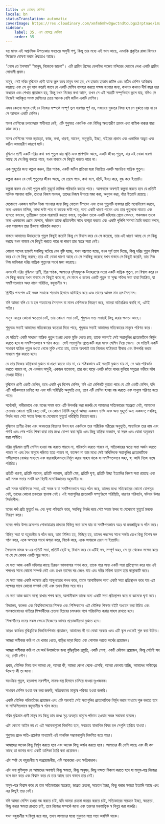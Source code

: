 ```yaml
---
title: এল হোমব্রে মেশিনা
locale: bn
statusTranslation: automatic
coverImage: https://res.cloudinary.com/xmfm6mhw3gwctndtcubgx2rptnae/image/upload/v1740337243/small_cover_educacion_fundamental_a051170f1c.webp
sidebar:
    label: 35. এল হোমব্রে মেশিনা
    order: 35
---
```

যন্ত্র মানব এই অশ্রুসিক্ত উপত্যকার সবচেয়ে অসুখী পশু, কিন্তু তার মধ্যে এই ভান আছে, এমনকি প্রকৃতির রাজা হিসাবে নিজেকে ঘোষণা করার ঔদ্ধত্যও আছে।

"নোস তে ইপসাম" "মানুষ, নিজেকে জানো"। এটি প্রাচীন গ্রিসের ডেলফির অজেয় মন্দিরের দেয়ালে লেখা একটি প্রাচীন সোনালী প্রবাদ।

মানুষ, সেই দরিদ্র বুদ্ধিমান প্রাণী যাকে ভুল করে মানুষ বলা হয়, সে হাজার হাজার জটিল এবং কঠিন মেশিন আবিষ্কার করেছে এবং সে খুব ভাল করেই জানে যে একটি মেশিন ব্যবহার করতে সক্ষম হওয়ার জন্য, কখনও কখনও দীর্ঘ বছর ধরে অধ্যয়ন এবং শেখার প্রয়োজন হয়, কিন্তু যখন নিজের কথা আসে, তখন সে এই সত্যটি সম্পূর্ণভাবে ভুলে যায়, যদিও সে নিজেই আবিষ্কৃত সমস্ত মেশিনের চেয়ে অনেক বেশি জটিল একটি মেশিন।

এমন কোনো মানুষ নেই যে নিজের সম্পর্কে সম্পূর্ণ ভুল ধারণায় পূর্ণ নয়, সবচেয়ে গুরুতর বিষয় হল সে বুঝতে চায় না যে সে আসলে একটি মেশিন।

মানব মেশিনের চলাফেরার স্বাধীনতা নেই, এটি শুধুমাত্র একাধিক এবং বিভিন্ন অভ্যন্তরীণ প্রভাব এবং বাহ্যিক ধাক্কার দ্বারা কাজ করে।

মানব মেশিনের সমস্ত নড়াচড়া, কাজ, কথা, ধারণা, আবেগ, অনুভূতি, ইচ্ছা, বাইরের প্রভাব এবং একাধিক অদ্ভুত এবং কঠিন অভ্যন্তরীণ কারণে ঘটে।

বুদ্ধিমান প্রাণী একটি দরিদ্র কথা বলা পুতুল যার স্মৃতি এবং প্রাণশক্তি আছে, একটি জীবন্ত পুতুল, যার এই বোকা ধারণা আছে যে সে কিছু করতে পারে, যখন বাস্তবে সে কিছুই করতে পারে না।

এক মুহূর্তের জন্য কল্পনা করুন, প্রিয় পাঠক, একটি জটিল প্রক্রিয়া দ্বারা নিয়ন্ত্রিত একটি স্বয়ংক্রিয় যান্ত্রিক পুতুল।

কল্পনা করুন যে সেই পুতুলের জীবন আছে, সে প্রেমে পড়ে, কথা বলে, হাঁটে, ইচ্ছা করে, যুদ্ধ করে ইত্যাদি।

কল্পনা করুন যে সেই পুতুল প্রতি মুহূর্তে মালিক পরিবর্তন করতে পারে। আপনাকে অবশ্যই কল্পনা করতে হবে যে প্রতিটি মালিক আলাদা ব্যক্তি, তাদের নিজস্ব মানদণ্ড, তাদের নিজস্ব উপায়ে মজা করা, অনুভব করা, বাঁচা ইত্যাদি রয়েছে।

যেকোনো একজন মালিক টাকা পাওয়ার জন্য কিছু বোতাম টিপবেন এবং তখন পুতুলটি ব্যবসার প্রতি মনোনিবেশ করবে, অন্য একজন মালিক, আধা ঘণ্টা পরে বা কয়েক ঘণ্টা পরে, অন্য একটি ধারণা পাবেন এবং তার পুতুলকে নাচতে এবং হাসতে বলবেন, তৃতীয়জন তাকে মারামারি করতে বলবে, চতুর্থজন তাকে একটি মহিলার প্রেমে ফেলবে, পঞ্চমজন তাকে অন্য একজনের প্রেমে ফেলবে, ষষ্ঠজন তাকে প্রতিবেশীর সাথে ঝগড়া করতে এবং একটি পুলিশি সমস্যা তৈরি করতে বলবে, এবং সপ্তমজন তার ঠিকানা পরিবর্তন করাবে।

বাস্তবে আমাদের উদাহরণের পুতুল কিছুই করেনি কিন্তু সে বিশ্বাস করে যে সে করেছে, তার এই ধারণা আছে যে সে কিছু করছে যখন বাস্তবে সে কিছুই করতে পারে না কারণ তার স্বতন্ত্র সত্তা নেই।

কোনো সন্দেহ ছাড়াই সবকিছু ঘটেছে যেন বৃষ্টি হচ্ছে, যখন বজ্রপাত হচ্ছে, যখন সূর্য তাপ দিচ্ছে, কিন্তু দরিদ্র পুতুল বিশ্বাস করে যে সে কিছু করছে; তার এই বোকা ধারণা আছে যে সে সবকিছু করেছে যখন বাস্তবে সে কিছুই করেনি, তার নিজ নিজ মালিকরা দরিদ্র যান্ত্রিক পুতুলের সাথে মজা করেছে।

এভাবেই দরিদ্র বুদ্ধিমান প্রাণী, প্রিয় পাঠক, আমাদের দৃষ্টান্তমূলক উদাহরণের মতো একটি যান্ত্রিক পুতুল, সে বিশ্বাস করে যে সে কিছু করছে যখন বাস্তবে সে কিছুই করে না, সে মাংস ও রক্তের একটি পুতুল যা সূক্ষ্ম শক্তির সত্তা দ্বারা নিয়ন্ত্রিত, যা সমষ্টিগতভাবে অহং নামে পরিচিত, বহুবচনীয় স্ব।

খ্রিস্টীয় গসপেল এই সমস্ত সত্তাকে শয়তান হিসাবে অভিহিত করে এবং তাদের আসল নাম হল সৈন্যদল।

যদি আমরা বলি যে স্ব হল শয়তানের সৈন্যদল যা মানব মেশিনকে নিয়ন্ত্রণ করে, আমরা অতিরঞ্জিত করছি না, এটাই সত্যি।

মানুষ-যন্ত্রের কোনো স্বতন্ত্রতা নেই, তার কোনো সত্তা নেই, শুধুমাত্র সত্য সত্তারই কিছু করার ক্ষমতা আছে।

শুধুমাত্র সত্তাই আমাদের সত্যিকারের স্বতন্ত্রতা দিতে পারে, শুধুমাত্র সত্তাই আমাদের সত্যিকারের মানুষে পরিণত করে।

যে সত্যিই একটি সাধারণ যান্ত্রিক পুতুল হওয়া থেকে মুক্তি পেতে চায়, তাকে অবশ্যই সেই সত্তাগুলির প্রত্যেকটিকে নির্মূল করতে হবে যা সমষ্টিগতভাবে স্ব গঠন করে। সেই সত্তাগুলির প্রত্যেকটি যারা মানব মেশিন নিয়ে খেলে। যে সত্যিই একটি সাধারণ যান্ত্রিক পুতুল হওয়া থেকে মুক্তি পেতে চায়, তাকে অবশ্যই তার নিজের যান্ত্রিকতা স্বীকার এবং উপলব্ধি করার মাধ্যমে শুরু করতে হবে।

যে তার নিজের যান্ত্রিকতা বুঝতে বা গ্রহণ করতে চায় না, যে সঠিকভাবে এই সত্যটি বুঝতে চায় না, সে আর পরিবর্তন করতে পারবে না, সে একজন অসুখী, একজন হতভাগা, তার বরং ঘাড়ে একটি জাঁতা পাথর ঝুলিয়ে সমুদ্রের গভীরে ঝাঁপ দেওয়া উচিত।

বুদ্ধিমান প্রাণী একটি মেশিন, তবে একটি খুব বিশেষ মেশিন, যদি এই মেশিনটি বুঝতে পারে যে এটি একটি মেশিন, যদি এটি সঠিকভাবে চালিত হয় এবং যদি পরিস্থিতি অনুমতি দেয়, তবে এটি মেশিন হওয়া বন্ধ করতে এবং মানুষে পরিণত হতে পারে।

সর্বোপরি, গভীরভাবে এবং মনের সমস্ত স্তরে এটি উপলব্ধি করা জরুরি যে আমাদের সত্যিকারের স্বতন্ত্রতা নেই, আমাদের চেতনার কোনো স্থায়ী কেন্দ্র নেই, যে কোনো নির্দিষ্ট মুহূর্তে আমরা একজন ব্যক্তি এবং অন্য মুহূর্তে অন্য একজন; সবকিছু নির্ভর করে সেই সত্তার উপর যা যেকোনো মুহূর্তে পরিস্থিতি নিয়ন্ত্রণ করে।

বুদ্ধিমান প্রাণীর ঐক্য এবং অখণ্ডতার বিভ্রমের উৎস হল একদিকে তার শারীরিক শরীরের অনুভূতি, অন্যদিকে তার নাম এবং পদবি এবং শেষ পর্যন্ত শিক্ষা দ্বারা তার মধ্যে রোপণ করা স্মৃতি এবং কিছু যান্ত্রিক অভ্যাস, বা সরল এবং বোকা অনুকরণ দ্বারা অর্জিত।

দরিদ্র বুদ্ধিমান প্রাণী মেশিন হওয়া বন্ধ করতে পারবে না, পরিবর্তন করতে পারবে না, সত্যিকারের স্বতন্ত্র সত্তা অর্জন করতে পারবে না এবং বৈধ মানুষে পরিণত হতে পারবে না, যতক্ষণ না তার মধ্যে সেই অধিবিদ্যক সত্তাগুলির প্রত্যেকটিকে গভীরভাবে বোঝার মাধ্যমে এবং ধারাবাহিকভাবে নির্মূল করার সাহস থাকে যা সমষ্টিগতভাবে অহং, স্ব, আমি নিজে নামে পরিচিত।

প্রতিটি ধারণা, প্রতিটি আবেগ, প্রতিটি অভ্যাস, প্রতিটি স্নেহ, প্রতিটি ঘৃণা, প্রতিটি ইচ্ছা ইত্যাদির নিজস্ব সত্তা রয়েছে এবং এই সমস্ত সত্তার সমষ্টি হল বিপ্লবী মনোবিজ্ঞানের বহুবচনীয় স্ব।

এই সমস্ত অধিবিদ্যক সত্তা, এই সমস্ত স্ব যা সমষ্টিগতভাবে অহং গঠন করে, তাদের মধ্যে সত্যিকারের কোনো যোগসূত্র নেই, তাদের কোনো প্রকারের স্থানাঙ্ক নেই। এই সত্তাগুলির প্রত্যেকটি সম্পূর্ণরূপে পরিস্থিতি, ধারণার পরিবর্তন, ঘটনার উপর নির্ভরশীল।

মনের পর্দা প্রতি মুহূর্তে রঙ এবং দৃশ্য পরিবর্তন করে, সবকিছু নির্ভর করে সেই সত্তার উপর যা যেকোনো মুহূর্তে মনকে নিয়ন্ত্রণ করে।

মনের পর্দার উপর ক্রমাগত শোভাযাত্রার মাধ্যমে বিভিন্ন সত্তা চলে যায় যা সমষ্টিগতভাবে অহং বা মনস্তাত্ত্বিক স্ব গঠন করে।

বিভিন্ন সত্তা যা বহুবচনীয় স্ব গঠন করে, তারা মিলিত হয়, বিচ্ছিন্ন হয়, তাদের পছন্দের সাথে সঙ্গতি রেখে কিছু বিশেষ দল গঠন করে, একে অপরের সাথে ঝগড়া করে, বিতর্ক করে, একে অপরকে চেনে না ইত্যাদি।

সৈন্যদল নামক স্ব-এর প্রতিটি সত্তা, প্রতিটি ছোট স্ব, বিশ্বাস করে যে এটিই সব, সম্পূর্ণ অহং, সে দূর থেকেও সন্দেহ করে না যে সে কেবল একটি ক্ষুদ্র অংশ।

যে সত্তা আজ একটি মহিলার কাছে চিরন্তন ভালবাসার শপথ করে, তাকে পরে অন্য একটি সত্তা প্রতিস্থাপন করে যার এই শপথের সাথে কোনো সম্পর্ক নেই এবং তখন তাসের ঘর ভেঙে যায় এবং দরিদ্র মহিলা হতাশ হয়ে কান্নাকাটি করে।

যে সত্তা আজ একটি লক্ষ্যের প্রতি আনুগত্যের শপথ করে, তাকে আগামীকাল অন্য একটি সত্তা প্রতিস্থাপন করে যার এই লক্ষ্যের সাথে কোনো সম্পর্ক নেই এবং তখন বিষয় সরে যায়।

যে সত্তা আজ জ্ঞানে আস্থা রাখার শপথ করে, আগামীকাল তাকে অন্য একটি সত্তা প্রতিস্থাপন করে যা জ্ঞানকে ঘৃণা করে।

বিদ্যালয়, কলেজ এবং বিশ্ববিদ্যালয়ের শিক্ষক এবং শিক্ষিকাদের এই মৌলিক শিক্ষার বইটি অধ্যয়ন করা উচিত এবং মানবতাবোধের খাতিরে শিক্ষার্থীদের চেতনা বিপ্লবের চমৎকার পথে পরিচালিত করার সাহস রাখতে হবে।

শিক্ষার্থীদের মনের সকল ক্ষেত্রে নিজেদের জানার প্রয়োজনীয়তা বুঝতে হবে।

আরও কার্যকর বুদ্ধিবৃত্তিক দিকনির্দেশনার প্রয়োজন, আমাদের কী তা বোঝা দরকার এবং এটি স্কুল থেকেই শুরু করা উচিত।

আমরা অস্বীকার করি না যে খাবার খেতে, বাড়ির ভাড়া দিতে এবং পোশাক পরতে অর্থের প্রয়োজন।

আমরা অস্বীকার করি না যে অর্থ উপার্জনের জন্য বুদ্ধিবৃত্তিক প্রস্তুতি, একটি পেশা, একটি কৌশল প্রয়োজন, কিন্তু সেটাই সব নয়, সেটি গৌণ।

প্রথম, মৌলিক বিষয় হল আমরা কে, আমরা কী, আমরা কোথা থেকে এসেছি, আমরা কোথায় যাচ্ছি, আমাদের অস্তিত্বের উদ্দেশ্য কী তা জানা।

স্বয়ংক্রিয় পুতুল, হতভাগ্য মরণশীল, মানব-যন্ত্র হিসাবে চালিয়ে যাওয়া দুঃখজনক।

সাধারণ মেশিন হওয়া বন্ধ করা জরুরি, সত্যিকারের মানুষে পরিণত হওয়া জরুরি।

একটি মৌলিক পরিবর্তনের প্রয়োজন এবং এটি অবশ্যই সেই সত্তাগুলির প্রত্যেকটিকে নির্মূল করার মাধ্যমে শুরু করতে হবে যা সম্মিলিতভাবে বহুবচনীয় স্ব গঠন করে।

দরিদ্র বুদ্ধিমান প্রাণী মানুষ নয় কিন্তু তার মধ্যে সুপ্ত অবস্থায় মানুষে পরিণত হওয়ার সমস্ত সম্ভাবনা রয়েছে।

এটা কোনো আইন নয় যে এই সম্ভাবনাগুলো বিকশিত হবে, সবচেয়ে স্বাভাবিক বিষয় হল সেগুলি হারিয়ে যাওয়া।

শুধুমাত্র প্রচণ্ড অতি-প্রচেষ্টার মাধ্যমেই এই মানবিক সম্ভাবনাগুলি বিকশিত হতে পারে।

আমাদের অনেক কিছু নির্মূল করতে হবে এবং অনেক কিছু অর্জন করতে হবে। আমাদের কী বেশি আছে এবং কী কম আছে তা জানার জন্য একটি তালিকা তৈরি করা প্রয়োজন।

এটা স্পষ্ট যে বহুবচনীয় স্ব অপ্রয়োজনীয়, এটি অকেজো এবং ক্ষতিকারক।

এটা বলা যুক্তিযুক্ত যে আমাদের অবশ্যই কিছু ক্ষমতা, কিছু অনুষদ, কিছু দক্ষতা বিকাশ করতে হবে যা মানুষ-যন্ত্র নিজের বলে মনে করে এবং বিশ্বাস করে যে তার আছে তবে বাস্তবে তার নেই।

মানুষ-যন্ত্র বিশ্বাস করে যে তার সত্যিকারের স্বতন্ত্রতা, জাগ্রত চেতনা, সচেতন ইচ্ছা, কিছু করার ক্ষমতা ইত্যাদি আছে এবং এর কিছুই তার নেই।

যদি আমরা মেশিন হওয়া বন্ধ করতে চাই, যদি আমরা চেতনা জাগ্রত করতে চাই, সত্যিকারের সচেতন ইচ্ছা, স্বতন্ত্রতা, কিছু করার ক্ষমতা রাখতে চাই, তবে নিজের সম্পর্কে জানা এবং তারপর মনস্তাত্ত্বিক স্ব বিলুপ্ত করা জরুরি।

যখন বহুবচনীয় স্ব বিলুপ্ত হয়ে যায়, তখন আমাদের মধ্যে শুধুমাত্র সত্য সত্তা অবশিষ্ট থাকে।

